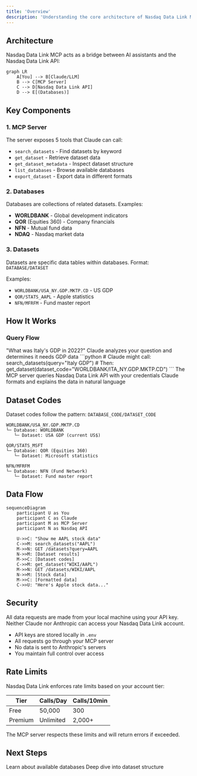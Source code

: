 ```yaml
---
title: 'Overview'
description: 'Understanding the core architecture of Nasdaq Data Link MCP'
---
```


## Architecture

Nasdaq Data Link MCP acts as a bridge between AI assistants and the Nasdaq Data Link API:

```mermaid
graph LR
    A[You] --> B[Claude/LLM]
    B --> C[MCP Server]
    C --> D[Nasdaq Data Link API]
    D --> E[(Databases)]
```

## Key Components

### 1. MCP Server

The server exposes 5 tools that Claude can call:
- `search_datasets` - Find datasets by keyword
- `get_dataset` - Retrieve dataset data
- `get_dataset_metadata` - Inspect dataset structure
- `list_databases` - Browse available databases
- `export_dataset` - Export data in different formats

### 2. Databases

Databases are collections of related datasets. Examples:
- **WORLDBANK** - Global development indicators
- **QOR** (Equities 360) - Company financials
- **NFN** - Mutual fund data
- **NDAQ** - Nasdaq market data

### 3. Datasets

Datasets are specific data tables within databases. Format: `DATABASE/DATASET`

Examples:
- `WORLDBANK/USA_NY.GDP.MKTP.CD` - US GDP
- `QOR/STATS_AAPL` - Apple statistics
- `NFN/MFRFM` - Fund master report

## How It Works

### Query Flow

<Steps>
  <Step title="You Ask a Question">
    "What was Italy's GDP in 2022?"
  </Step>

  <Step title="Claude Decides What to Do">
    Claude analyzes your question and determines it needs GDP data
  </Step>

  <Step title="Claude Calls Tools">
    ```python
    # Claude might call:
    search_datasets(query="Italy GDP")
    # Then:
    get_dataset(dataset_code="WORLDBANK/ITA_NY.GDP.MKTP.CD")
    ```
  </Step>

  <Step title="Server Fetches Data">
    The MCP server queries Nasdaq Data Link API with your credentials
  </Step>

  <Step title="Claude Presents Results">
    Claude formats and explains the data in natural language
  </Step>
</Steps>

## Dataset Codes

Dataset codes follow the pattern: `DATABASE_CODE/DATASET_CODE`

<CodeGroup>

```text World Bank
WORLDBANK/USA_NY.GDP.MKTP.CD
└─ Database: WORLDBANK
   └─ Dataset: USA GDP (current US$)
```

```text Equities
QOR/STATS_MSFT
└─ Database: QOR (Equities 360)
   └─ Dataset: Microsoft statistics
```

```text Funds
NFN/MFRFM
└─ Database: NFN (Fund Network)
   └─ Dataset: Fund master report
```

</CodeGroup>

## Data Flow

```mermaid
sequenceDiagram
    participant U as You
    participant C as Claude
    participant M as MCP Server
    participant N as Nasdaq API

    U->>C: "Show me AAPL stock data"
    C->>M: search_datasets("AAPL")
    M->>N: GET /datasets?query=AAPL
    N->>M: [Dataset results]
    M->>C: [Dataset codes]
    C->>M: get_dataset("WIKI/AAPL")
    M->>N: GET /datasets/WIKI/AAPL
    N->>M: [Stock data]
    M->>C: [Formatted data]
    C->>U: "Here's Apple stock data..."
```

## Security

<Note>
  All data requests are made from your local machine using your API key. Neither Claude nor Anthropic can access your Nasdaq Data Link account.
</Note>

- API keys are stored locally in `.env`
- All requests go through your MCP server
- No data is sent to Anthropic's servers
- You maintain full control over access

## Rate Limits

Nasdaq Data Link enforces rate limits based on your account tier:

| Tier | Calls/Day | Calls/10min |
|------|-----------|-------------|
| Free | 50,000 | 300 |
| Premium | Unlimited | 2,000+ |

The MCP server respects these limits and will return errors if exceeded.

## Next Steps

<CardGroup cols={2}>
  <Card
    title="Explore Databases"
    icon="database"
    href="/concepts/databases"
  >
    Learn about available databases
  </Card>
  <Card
    title="Understand Datasets"
    icon="table"
    href="/concepts/datasets"
  >
    Deep dive into dataset structure
  </Card>
</CardGroup>
